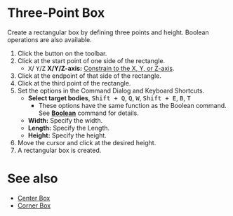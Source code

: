 
# Three-Point Box

<Reference shortcut='' command='Three-Point Box' button='Toolbar' />

Create a rectangular box by defining three points and height. Boolean operations are also available.

1. Click the button <ButtonIcon type="button-three-point-box" /> on the toolbar.
2. Click at the start point of one side of the rectangle.
   - <kbd>X</kbd>/ <kbd>Y</kbd>/<kbd>Z</kbd> **X/Y/Z-axis:** [Constrain to the X, Y, or Z-axis](./sketching-essentials#constrain-to-an-axis).
3. Click at the endpoint of that side of the rectangle.
4. Click at the third point of the rectangle.
5. Set the options in the Command Dialog and Keyboard Shortcuts.
   - **Select target bodies**, <kbd>Shift + Q</kbd>, <kbd>Q</kbd>, <kbd>W</kbd>, <kbd>Shift + E</kbd>, <kbd>B</kbd>, <kbd>T</kbd>
      - These options have the same function as the Boolean command. See [**Boolean**](../solid/boolean) command for details.
   - **Width:** Specify the width.
   - **Length:** Specify the Length.
   - **Height:** Specify the height.
6. Move the cursor and click at the desired height.
7. A rectangular box is created.


<VideoPlayer fileName="three-point-box"/>

# See also

- [Center Box](./center-box)
- [Corner Box](./corner-box)









